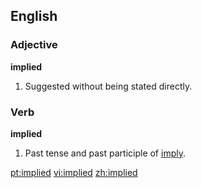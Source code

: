==English==

===Adjective===
'''implied'''

# Suggested without being stated directly.

===Verb===
'''implied'''

# Past tense and past participle of [[imply]].

[[pt:implied]]
[[vi:implied]]
[[zh:implied]]